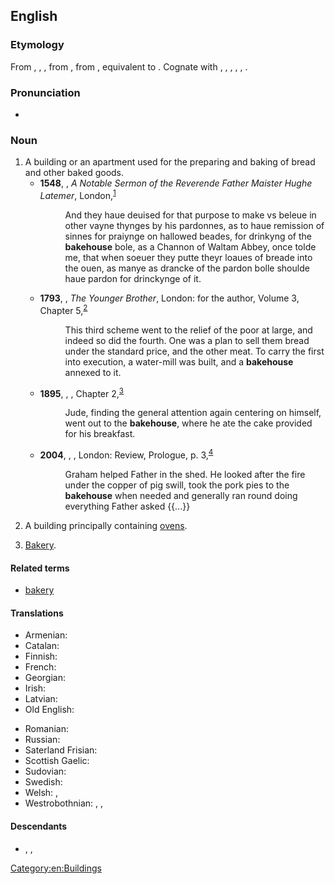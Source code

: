 ==English==

===Etymology===
From {{inh|en|enm|bakhows}}, {{m|enm|bakhous}}, {{m|enm|bachous}}, from {{inh|en|ang|bæchūs|t=bakery, bakehouse}}, from {{inh|en|gmw-pro|*bakahūs|t=bakehouse}}, equivalent to {{com|en|bake|house}}. Cognate with {{cog|sco|bake-hous||bakehouse, bakery}}, {{cog|stq|Bakhuus||bakehouse}}, {{cog|fy|bakkhûs|t=bakehouse}}, {{cog|nl|bakhuis|t=bakehouse}}, {{cog|nds-de|Backhuus|t=bakehouse}}, {{cog|de|Backhaus|t=bakehouse, bakery}}.

===Pronunciation===
* {{IPA|en|/ˈbeɪkhaʊs/}}

===Noun===
{{en-noun}}

# A building or an apartment used for the preparing and baking of bread and other baked goods.
#* '''1548''', {{w|Hugh Latimer}}, ''A Notable Sermon of the Reverende Father Maister Hughe Latemer'', London,<sup>[http://name.umdl.umich.edu/A68325.0001.001]</sup>
#*: And they haue deuised for that purpose to make vs beleue in other vayne thynges by his pardonnes, as to haue remission of sinnes for praiynge on hallowed beades, for drinkyng of the '''bakehouse''' bole, as a Channon of Waltam Abbey, once tolde me, that when soeuer they putte theyr loaues of breade into the ouen, as manye as drancke of the pardon bolle shoulde haue pardon for drinckynge of it.
#* '''1793''', {{w|Charles Dibdin}}, ''The Younger Brother'', London: for the author, Volume 3, Chapter 5,<sup>[http://name.umdl.umich.edu/004892630.0001.003]</sup>
#*: This third scheme went to the relief of the poor at large, and indeed so did the fourth. One was a plan to sell them bread under the standard price, and the other meat. To carry the first into execution, a water-mill was built, and a '''bakehouse''' annexed to it.
#* '''1895''', {{w|Thomas Hardy}}, ''{{w|Jude the Obscure}}'', Chapter 2,<sup>[http://www.gutenberg.org/files/153/153-h/153-h.htm]</sup>
#*: Jude, finding the general attention again centering on himself, went out to the '''bakehouse''', where he ate the cake provided for his breakfast.
#* '''2004''', {{w|Andrea Levy}}, ''{{w|Small Island (novel)|Small Island}}'', London: Review, Prologue, p. 3,<sup>[https://archive.org/details/smallisland00levy]</sup>
#*: Graham helped Father in the shed. He looked after the fire under the copper of pig swill, took the pork pies to the '''bakehouse''' when needed and generally ran round doing everything Father asked {{...}}
# A building principally containing [[ovens]].
# {{lb|en|UK|_|dialectal}} [[bakery|Bakery]].

====Related terms====
* [[bakery]]

====Translations====
{{trans-top|bakehouse}}
* Armenian: {{t+|hy|փուռ}}
* Catalan: {{t+|ca|fleca|f}}
* Finnish: {{t-needed|fi}}
* French: {{t+|fr|fournil|m}}
* Georgian: {{t-needed|ka}}
* Irish: {{t|ga|bácús|m}}
* Latvian: {{t|lv|ceptuve|f}}
* Old English: {{t|ang|bæchūs|n}}
{{trans-mid}}
* Romanian: {{t+|ro|brutărie|f}}
* Russian: {{t+|ru|пека́рня|f}}
* Saterland Frisian: {{t|stq|Bakhuus|m}}
* Scottish Gaelic: {{t|gd|taigh-fuine|m}}
* Sudovian: {{t|xsv|vumpnade|f}}
* Swedish: {{t|sv|bagarstuga|c}}
* Welsh: {{t+|cy|popty|m}}, {{t|cy|becws|m}}
* Westrobothnian: {{t|gmq-bot|bȯckästugu|f}}, {{t|gmq-bot|brustuu|f}}, {{t|gmq-bot|bröjstu´|f}}
{{trans-bottom}}

====Descendants====
* {{desc|cy|becws|bor=1}}, {{l|cy|bacws}}, {{l|cy|becos}}

[[Category:en:Buildings]]